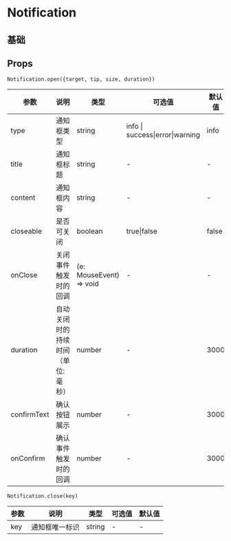 # Notification

## 基础


<DemoBase />

## Props

`Notification.open({target, tip, size, duration})`

| 参数        | 说明                              | 类型                    | 可选值                          | 默认值 |
| ----------- | --------------------------------- | ----------------------- | ------------------------------- | ------ |
| type        | 通知框类型                        | string                  | info \| success\|error\|warning | info   |
| title       | 通知框标题                        | string                  | -                               | -      |
| content     | 通知框内容                        | string                  | -                               | -      |
| closeable   | 是否可关闭                        | boolean                 | true\|false                     | false  |
| onClose     | 关闭事件触发时的回调              | (e: MouseEvent) => void | -                               | -      |
| duration    | 自动关闭时的持续时间（单位:毫秒） | number                  | -                               | 3000   |
| confirmText | 确认按钮展示                      | number                  | -                               | 3000   |
| onConfirm   | 确认事件触发时的回调              | number                  | -                               | 3000   |

`Notification.close(key)`

| 参数 | 说明           | 类型   | 可选值 | 默认值 |
| ---- | -------------- | ------ | ------ | ------ |
| key  | 通知框唯一标识 | string | -      | -      |
